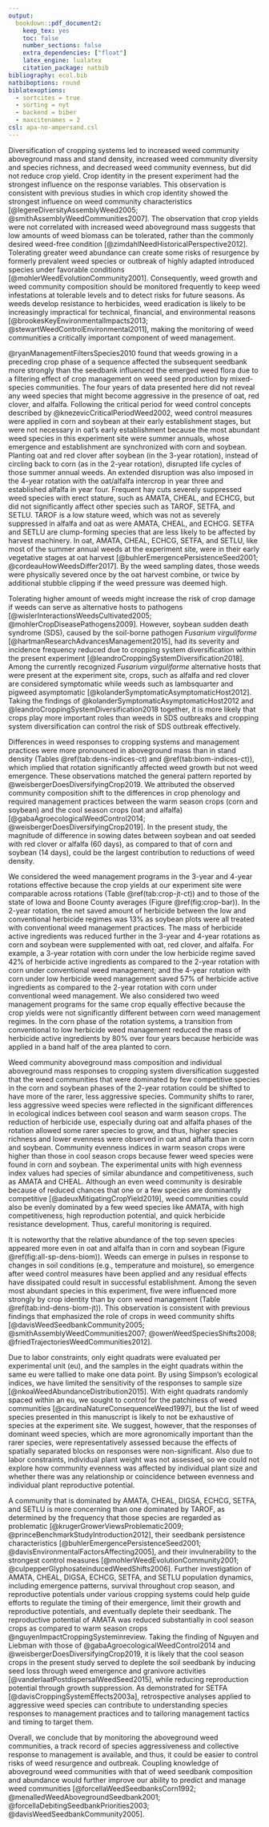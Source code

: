 ```yaml
---
output: 
  bookdown::pdf_document2: 
    keep_tex: yes
    toc: false
    number_sections: false
    extra_dependencies: ["float"]
    latex_engine: lualatex
    citation_package: natbib
bibliography: ecol.bib
natbiboptions: round
biblatexoptions:
  - sortcites = true
  - sorting = nyt
  - backend = biber
  - maxcitenames = 2
csl: apa-no-ampersand.csl
---
```



Diversification of cropping systems led to increased weed community aboveground mass and stand density, increased weed community diversity and species richness, and decreased weed community evenness, but did not reduce crop yield. Crop identity in the present experiment had the strongest influence on the response variables. This observation is consistent with previous studies in which crop identity showed the strongest influence on weed community characteristics [@legereDiversityAssemblyWeed2005; @smithAssemblyWeedCommunities2007]. The observation that crop yields were not correlated with increased weed aboveground mass suggests that low amounts of weed biomass can be tolerated, rather than the commonly desired weed-free condition [@zimdahlNeedHistoricalPerspective2012]. Tolerating greater weed abundance can create some risks of resurgence by formerly prevalent weed species or outbreak of highly adapted introduced species under favorable conditions [@mohlerWeedEvolutionCommunity2001]. Consequently, weed growth and weed community composition should be monitored frequently to keep weed infestations at tolerable levels and to detect risks for future seasons. As weeds develop resistance to herbicides, weed eradication is likely to be increasingly impractical for technical, financial, and environmental reasons [@brookesKeyEnvironmentalImpacts2013; @stewartWeedControlEnvironmental2011], making the monitoring of weed communities a critically important component of weed management.   

@ryanManagementFiltersSpecies2010 found that weeds growing in a preceding crop phase of a sequence affected the subsequent seedbank more strongly than the seedbank influenced the emerged weed flora due to a filtering effect of crop management on weed seed production by mixed-species communities. The four years of data presented here did not reveal any weed species that might become aggressive in the presence of oat, red clover, and alfalfa. Following the critical period for weed control concepts described by @knezevicCriticalPeriodWeed2002, weed control measures were applied in corn and soybean at their early establishment stages, but were not necessary in oat's early establishment because the most abundant weed species in this experiment site were summer annuals, whose emergence and establishment are synchronized with corn and soybean. Planting oat and red clover after soybean (in the 3-year rotation), instead of circling back to corn (as in the 2-year rotation), disrupted life cycles of those summer annual weeds. An extended disruption was also imposed in the 4-year rotation with the oat/alfalfa intercrop in year three and established alfalfa in year four. Frequent hay cuts severely suppressed weed species with erect stature, such as AMATA, CHEAL, and ECHCG, but did not significantly affect other species such as TAROF, SETFA, and SETLU. TAROF is a low stature weed, which was not as severely suppressed in alfalfa and oat as were AMATA, CHEAL, and ECHCG. SETFA and SETLU are clump-forming species that are less likely to be affected by harvest machinery. In oat, AMATA, CHEAL, ECHCG, SETFA, and SETLU, like most of the summer annual weeds at the experiment site, were in their early vegetative stages at oat harvest [@buhlerEmergencePersistenceSeed2001; @cordeauHowWeedsDiffer2017]. By the weed sampling dates, those weeds were physically severed once by the oat harvest combine, or twice by additional stubble clipping if the weed pressure was deemed high.   

Tolerating higher amount of weeds might increase the risk of crop damage if weeds can serve as alternative hosts to pathogens [@wislerInteractionsWeedsCultivated2005; @mohlerCropDiseasePathogens2009]. However, soybean sudden death syndrome (SDS), caused by the soil-borne pathogen *Fusarium virguliforme* [@hartmanResearchAdvancesManagement2015], had its severity and incidence frequency reduced due to cropping system diversification within the present experiment [@leandroCroppingSystemDiversification2018]. Among the currently recognized *Fusarium virguliforme* alternative hosts that were present at the experiment site, crops, such as alfalfa and red clover are considered symptomatic while weeds such as lambsquarter and pigweed asymptomatic [@kolanderSymptomaticAsymptomaticHost2012]. Taking the findings of @kolanderSymptomaticAsymptomaticHost2012 and @leandroCroppingSystemDiversification2018 together, it is more likely that crops play more important roles than weeds in SDS outbreaks and cropping system diversification can control the risk of SDS outbreak effectively.    


Differences in weed responses to cropping systems and management practices were more pronounced in aboveground mass than in stand density (Tables \@ref(tab:dens-indices-ct) and \@ref(tab:biom-indices-ct)), which implied that rotation significantly affected weed growth but not weed emergence. These observations matched the general pattern reported by @weisbergerDoesDiversifyingCrop2019. We attributed the observed community composition shift to the differences in crop phenology and required management practices between the warm season crops (corn and soybean) and the cool season crops (oat and alfalfa) [@gabaAgroecologicalWeedControl2014; @weisbergerDoesDiversifyingCrop2019]. In the present study, the magnitude of difference in sowing dates between soybean and oat seeded with red clover or alfalfa (60 days), as compared to that of corn and soybean (14 days), could be the largest contribution to reductions of weed density.  


We considered the weed management programs in the 3-year and 4-year rotations effective because the crop yields at our experiment site were comparable across rotations (Table \@ref(tab:crop-jt-ct)) and to those of the state of Iowa and Boone County averages (Figure \@ref(fig:crop-bar)). In the 2-year rotation, the net saved amount of herbicide between the low and conventional herbicide regimes was 13% as soybean plots were all treated with conventional weed management practices. The mass of herbicide active ingredients was reduced further in the 3-year and 4-year rotations as corn and soybean were supplemented with oat, red clover, and alfalfa. For example, a 3-year rotation with corn under the low herbicide regime saved 42% of herbicide active ingredients as compared to the 2-year rotation with corn under conventional weed management; and the 4-year rotation with corn under low herbicide weed management saved 57% of herbicide active ingredients as compared to the 2-year rotation with corn under conventional weed management. We also considered two weed management programs for the same crop equally effective because the crop yields were not significantly different between corn weed management regimes. In the corn phase of the rotation systems, a transition from conventional to low herbicide weed management reduced the mass of herbicide active ingredients by 80% over four years because herbicide was applied in a band half of the area planted to corn. 



Weed community aboveground mass composition and individual aboveground mass responses to cropping system diversification suggested that the weed communities that were dominated by few competitive species in the corn and soybean phases of the 2-year rotation could be shifted to have more of the rarer, less aggressive species. Community shifts to rarer, less aggressive weed species were reflected in the significant differences in ecological indices between cool season and warm season crops. The reduction of herbicide use, especially during oat and alfalfa phases of the rotation allowed some rarer species to grow, and thus, higher species richness and lower evenness were observed in oat and alfalfa than in corn and soybean. Community evenness indices in warm season crops were higher than those in cool season crops because fewer weed species were found in corn and soybean. The experimental units with high evenness index values had species of similar abundance and competitiveness, such as AMATA and CHEAL. Although an even weed community is desirable because of reduced chances that one or a few species are dominantly competitive [@adeuxMitigatingCropYield2019], weed communities could also be evenly dominated by a few weed species like AMATA, with high competitiveness, high reproduction potential, and quick herbicide resistance development. Thus, careful monitoring is required.  


It is noteworthy that the relative abundance of the top seven species appeared more even in oat and alfalfa than in corn and soybean (Figure \@ref(fig:all-sp-dens-biom)). Weeds can emerge in pulses in response to changes in soil conditions (e.g., temperature and moisture), so emergence after weed control measures have been applied and any residual effects have dissipated could result in successful establishment. Among the seven most abundant species in this experiment, five were influenced more strongly by crop identity than by corn weed management (Table \@ref(tab:ind-dens-biom-jt)). This observation is consistent with previous findings that emphasized the role of crops in weed community shifts [@davisWeedSeedbankCommunity2005; @smithAssemblyWeedCommunities2007; @owenWeedSpeciesShifts2008; @friedTrajectoriesWeedCommunities2012]. 


Due to labor constraints, only eight quadrats were evaluated per experimental unit (eu), and the samples in the eight quadrats within the same eu were tallied to make one data point. By using Simpson's ecological indices, we have limited the sensitivity of the responses to sample size [@nkoaWeedAbundanceDistribution2015]. With eight quadrats randomly spaced within an eu, we sought to control for the patchiness of weed communities [@cardinaNatureConsequenceWeed1997], but the list of weed species presented in this manuscript is likely to not be exhaustive of species at the experiment site. We suggest, however, that the responses of dominant weed species, which are more agronomically important than the rarer species, were representatively assessed because the effects of spatially separated blocks on responses were non-significant. Also due to labor constraints, individual plant weight was not assessed, so we could not explore how community evenness was affected by individual plant size and whether there was any relationship or coincidence between evenness and individual plant reproductive potential.  

A community that is dominated by AMATA, CHEAL, DIGSA, ECHCG, SETFA, and SETLU is more concerning than one dominated by TAROF, as determined by the frequency that those species are regarded as problematic [@krugerGrowerViewsProblematic2009; @princeBenchmarkStudyIntroduction2012], their seedbank persistence characteristics [@buhlerEmergencePersistenceSeed2001; @davisEnvironmentalFactorsAffecting2005], and their invulnerability to the strongest control measures [@mohlerWeedEvolutionCommunity2001; @culpepperGlyphosateinducedWeedShifts2006]. Further investigation of AMATA, CHEAL, DIGSA, ECHCG, SETFA, and SETLU population dynamics, including emergence patterns, survival throughout crop season, and reproductive potentials under various cropping systems could help guide efforts to regulate the timing of their emergence, limit their growth and reproductive potentials, and eventually deplete their seedbank. The reproductive potential of AMATA was reduced substantially in cool season crops as compared to warm season crops @nguyenImpactCroppingSysteminreview. Taking the finding of Nguyen and Liebman with those of @gabaAgroecologicalWeedControl2014 and @weisbergerDoesDiversifyingCrop2019, it is likely that the cool season crops in the present study served to deplete the soil seedbank by inducing seed loss through weed emergence and granivore activities [@vanderlaatPostdispersalWeedSeed2015], while reducing reproduction potential through growth suppression. As demonstrated for SETFA [@davisCroppingSystemEffects2003a], retrospective analyses applied to aggressive weed species can contribute to understanding species responses to management practices and to tailoring management tactics and timing to target them. 


Overall, we conclude that by monitoring the aboveground weed communities, a track record of species aggressiveness and collective response to management is available, and thus, it could be easier to control risks of weed resurgence and outbreak. Coupling knowledge of aboveground weed communities with that of weed seedbank composition and abundance would further improve our ability to predict and manage weed communities [@forcellaWeedSeedbanksCorn1992;  @menalledWeedAbovegroundSeedbank2001; @forcellaDebitingSeedbankPriorities2003; @davisWeedSeedbankCommunity2005]. 

